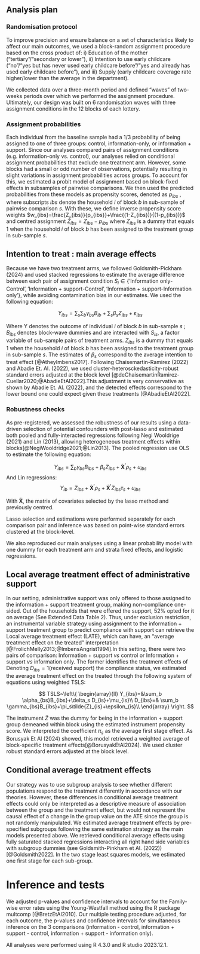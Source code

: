 ## Analysis plan 

### Randomisation protocol

To improve precision and ensure balance on a set of characteristics likely to affect our main outcomes, we used a block-random assignment procedure based on the cross product of: i) Education of the mother (“tertiary”/“secondary or lower”), ii) Intention to use early childcare (“no”/“yes but has never used early childcare before”/“yes and already has used early childcare before”), and iii) Supply (early childcare coverage rate higher/lower than the average in the department).  

We collected data over a three-month period and defined “waves” of two-weeks periods over which we performed the assignment procedure. Ultimately, our design was built on 6 randomisation waves with three assignment conditions in the 12 blocks of each lottery.

### Assignment probabilities

Each individual from the baseline sample had a 1/3 probability of being assigned to one of three groups: control, information-only, or information + support. Since our analyses compared pairs of assignment conditions (e.g. information-only vs. control), our analyses relied on conditional assignment probabilities that exclude one treatment arm. However, some blocks had a small or odd number of observations, potentially resulting in slight variations in assignment probabilities across groups. To account for this, we estimated a probit model of assignment based on block-fixed effects in subsamples of pairwise comparisons. We then used the predicted probabilities from these models as propensity scores, denoted as $p_{ibs}$ , where subscripts $ibs$ denote the household $i$ of block $b$ in sub-sample of pairwise comparison $s$. With these, we define inverse propensity score weights $w_{ibs}=\frac{Z_{ibs}}{p_{ibs}}+\frac{(1-Z_{ibs})}{(1-p_{ibs})}$ and centred assignment $\tilde{Z}_{ibs}=Z_{ibs}-p_{ibs}$ where $Z_{ibs}$ is a dummy that equals 1 when the household $i$ of block $b$ has been assigned to the treatment group in sub-sample $s$.


<!-- AJOUT ARTHUR -->

<!-- ## Intention to action gaps -->

<!-- We analyse the intention-to-action gap between different social groups (High/low SES, migration background) ($\mathbf{X}$) and subjective attributes (Information, temporal orientation) ($\mathbf{K}$). -->

<!-- Formally, the gap between two sets of values of covariates $\mathbf{x}$ $\mathbf{x^\prime}$ in intention to use at baseline is: -->

<!-- \begin{equation} -->
<!-- \Delta_{x,x'}(W_i) = E\left(W_i|\mathbf{X}=\mathbf{x}\right)-E\left(W_i|\mathbf{X}=\mathbf{x^\prime}\right) -->
<!-- \end{equation} -->

<!-- The application gap is : -->

<!-- \begin{equation} -->
<!-- \Delta_{x,x'}(\tilde{Y}_i) = E\left(\tilde{Y}_i|\mathbf{X}=\mathbf{x})-E\left(\tilde{Y}_i|\mathbf{X}=\mathbf{x^\prime}) -->
<!-- \end{equation} -->

<!-- Denoting $\tilde{Y^*}$ the variable for access to formal childcare, The access gap is : -->

<!-- \begin{equation} -->
<!-- \Delta_{x,x'}(\tilde{Y*}_i) = E\left(\tilde{Y^*}_i|\mathbf{X}=\mathbf{x})-E\left(\tilde{Y^*}_i|\mathbf{X}=\mathbf{x^\prime}}) -->
<!-- \end{equation} -->

<!-- In our setting, the covariates are discrete and we estimate them with data from the control group using OLS on group dummies and heterokedasticity robust standard errors. -->



<!-- FIN AJOUT ARTHUR -->

## Intention to treat : main average effects

Because we have two treatment arms, we followed Goldsmith-Pickham (2024) and used stacked regressions to estimate the average difference between each pair of assignment condition $S_i \in \{\text{'Information only-Control’}, \text{'Information + support-Control’}, \text{‘Information + support-Information only'}\}$, while avoiding contamination bias in our estimates. We used the following equation: 

$$
Y_{ibs}=\sum_s\sum_b \gamma_{bs} B_{ib}+\sum_s\beta_sZ_{ibs}+\varepsilon_{ibs}
$$

Where Y denotes the outcome of individual $i$ of block $b$ in sub-sample $s$ ; $B_{ibs}$ denotes block-wave dummies and are interacted with $S_{is}$, a factor variable of sub-sample pairs of treatment arms. $Z_{ibs}$ is a dummy that equals 1 when the household $i$ of block $b$ has been assigned to the treatment group in sub-sample $s$. The estimates of $\beta_s$ correspond to the average intention to treat effect [@AtheyImbens2017]. Following Chaisemartin-Ramirez (2022) and  Abadie Et. Al. (2022), we used cluster-heterosckedasticity-robust standard errors adjusted at the block level [@deChaisemartinRamirez-Cuellar2020;@AbadieEtAl2022].This adjustment is very conservative as shown by Abadie Et. Al. (2022), and the detected effects correspond to the lower bound one could expect given these treatments [@AbadieEtAl2022].

### Robustness checks

As pre-registered, we assessed the robustness of our results using a data-driven selection of potential confounders with post-lasso and estimated both pooled and fully-interacted regressions following Negi Wooldrige (2021) and Lin (2013), allowing heterogeneous treatment effects within blocks[@NegiWooldridge2021;@Lin2013]. The pooled regression use OLS to estimate the following equation:

$$
Y_{ibs}=\sum_b \gamma_{bs} B_{ibs}+\beta_sZ_{ibs}+\mathbf{\dot{X}^\prime}\rho_s+\upsilon_{ibs}
$$
And Lin regressions:
$$
Y_{ib}=Z_{ibs}+\mathbf{\dot{X}^\prime}\rho_s+ \mathbf{\dot{X}^\prime}Z_{ibs}\tau_s+\upsilon_{ibs}
$$


With $\mathbf{\dot{X}}$, the matrix of covariates selected by the lasso method and previously centred.

Lasso selection and estimations were performed separately for each comparison pair and inference was based on point-wise standard errors clustered at the block-level.

We also reproduced our main analyses using a linear probability model with one dummy for each treatment arm and strata fixed effects, and logistic regressions.

## Local average treatment effect of administrative support

In our setting, administrative support was only offered to those assigned to the information + support treatment group, making non-compliance one-sided. Out of the households that were offered the support, 52% opted for it on average (See Extended Data Table 2). Thus, under exclusion restriction, an instrumental variable strategy using assignment to the information + support treatment group to predict compliance with support can retrieve the Local average treatment effect (LATE), which can have, an “average treatment effect on the treated” interpretation [@FrolichMelly2013;@ImbensAngrist1994].In this setting, there were two pairs of comparison: Information + support $vs$ control or Information + support $vs$ information only. The former identifies the treatment effects of 
Denoting $D_{ibs}=1(\text{received support})$ the compliance status, we estimated the average treatment effect on the treated through the following system of equations using weighted TSLS:

$$
TSLS~\left\{ \begin{array}{ll}
Y_{ibs}=&\sum_b \alpha_{bs}B_{ibs}+\delta_s D_{is}+\mu_{is}\\
D_{ibs}=& \sum_b \gamma_{bs}B_{ibs}+\pi_s\tilde{Z}_{is}+\epsilon_{is}\\
\end{array} \right. 
$$

The instrument $\tilde{Z}$ was the dummy for being in the information + support group demeaned within block using the estimated instrument propensity score. We interpreted the coefficient $\pi_s$ as the average first stage effect. 
As Borusyak Et Al (2024) showed, this model retrieved a weighted average of block-specific treatment effects[@BorusyakEtAl2024]. We used cluster robust standard errors adjusted at the block level.


<!-- Yibs= bsbBib+sDib+ibs -->

<!-- Dib= bsbBib+sZib+ibs -->

## Conditional average treatment effects

Our strategy was to use subgroup analysis to see whether different populations respond to the treatment differently in accordance with our theories. However, these differences in conditional average treatment effects could only be interpreted as a descriptive measure of association between the group and the treatment effect, but would not represent the causal effect of a change in the group value on the ATE since the group is not randomly manipulated.
We estimated average treatment effects by pre-specified subgroups following the same estimation strategy as the main models presented above. We retrieved conditional average effects using fully saturated stacked regressions interacting all right hand side variables with subgroup dummies (see Goldsmith-Pinkham et Al. (2022))[@Goldsmith2022]. In the two stage least squares models, we estimated one first stage for each sub-group. 

# Inference and tests

We adjusted p-values and confidence intervals to account for the Family-wise error rates using the Young-Westfall method using the R package multcomp [@BretzEtAl2010].
Our multiple testing procedure adjusted, for each outcome, the p-values and confidence intervals for simultaneous inference on the 3 comparisons (information - control, information + support - control, information + support - information only).

All analyses were performed using R 4.3.0 and R studio 2023.12.1.

